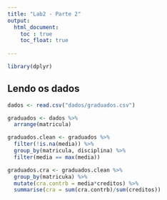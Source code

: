 ```yaml
---
title: "Lab2 - Parte 2"
output: 
  html_document:
    toc : true
    toc_float: true
    
---
```


```r
library(dplyr)
```

## Lendo os dados

```r
dados <- read.csv("dados/graduados.csv")

graduados <- dados %>%
  arrange(matricula)

graduados.clean <- graduados %>%
  filter(!is.na(media)) %>%
  group_by(matricula, disciplina) %>%
  filter(media == max(media))

graduados.cra <- graduados.clean %>%
  group_by(matricuka) %>%
  mutate(cra.contrb = media*creditos) %>%
  summarise(cra = sum(cra.contrb)/sum(creditos))
```



```r

```

